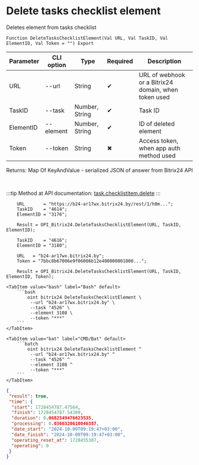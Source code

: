 ﻿---
sidebar_position: 3
---


# Delete tasks checklist element
 Deletes element from tasks checklist



`Function DeleteTasksChecklistElement(Val URL, Val TaskID, Val ElementID, Val Token = "") Export`

  | Parameter | CLI option | Type | Required | Description |
  |-|-|-|-|-|
  | URL | --url | String | &#x2714; | URL of webhook or a Bitrix24 domain, when token used |
  | TaskID | --task | Number, String | &#x2714; | Task ID |
  | ElementID | --element | Number, String | &#x2714; | ID of deleted element |
  | Token | --token | String | &#x2716; | Access token, when app auth method used |

  
  Returns:  Map Of KeyAndValue - serialized JSON of answer from Bitrix24 API

<br/>

:::tip
Method at API documentation: [task.checklistitem.delete](https://dev.1c-bitrix.ru/rest_help/tasks/task/checklistitem/delete.php)
:::
<br/>



```bsl title="1C:Enterprise/OneScript code example"
    URL       = "https://b24-ar17wx.bitrix24.by/rest/1/h0m...";
    TaskID    = "4614";
    ElementID = "3176";

    Result = OPI_Bitrix24.DeleteTasksChecklistElement(URL, TaskID, ElementID);

    TaskID    = "4616";
    ElementID = "3180";

    URL   = "b24-ar17wx.bitrix24.by";
    Token = "7bbc8b67006e9f06006b12e400000001000...";

    Result = OPI_Bitrix24.DeleteTasksChecklistElement(URL, TaskID, ElementID, Token);
```
 

 <Tabs>
  
    <TabItem value="bash" label="Bash" default>
        ```bash
            oint bitrix24 DeleteTasksChecklistElement \
             --url "b24-ar17wx.bitrix24.by" \
             --task "4526" \
             --element 3108 \
             --token "***"
        ```
    </TabItem>
  
    <TabItem value="bat" label="CMD/Bat" default>
        ```batch
            oint bitrix24 DeleteTasksChecklistElement ^
             --url "b24-ar17wx.bitrix24.by" ^
             --task "4526" ^
             --element 3108 ^
             --token "***"
        ```
    </TabItem>
</Tabs>


```json title="Result"
{
 "result": true,
 "time": {
  "start": 1728454787.47564,
  "finish": 1728454787.54389,
  "duration": 0.0682549476623535,
  "processing": 0.0366320610046387,
  "date_start": "2024-10-09T09:19:47+03:00",
  "date_finish": "2024-10-09T09:19:47+03:00",
  "operating_reset_at": 1728455387,
  "operating": 0
 }
}
```
